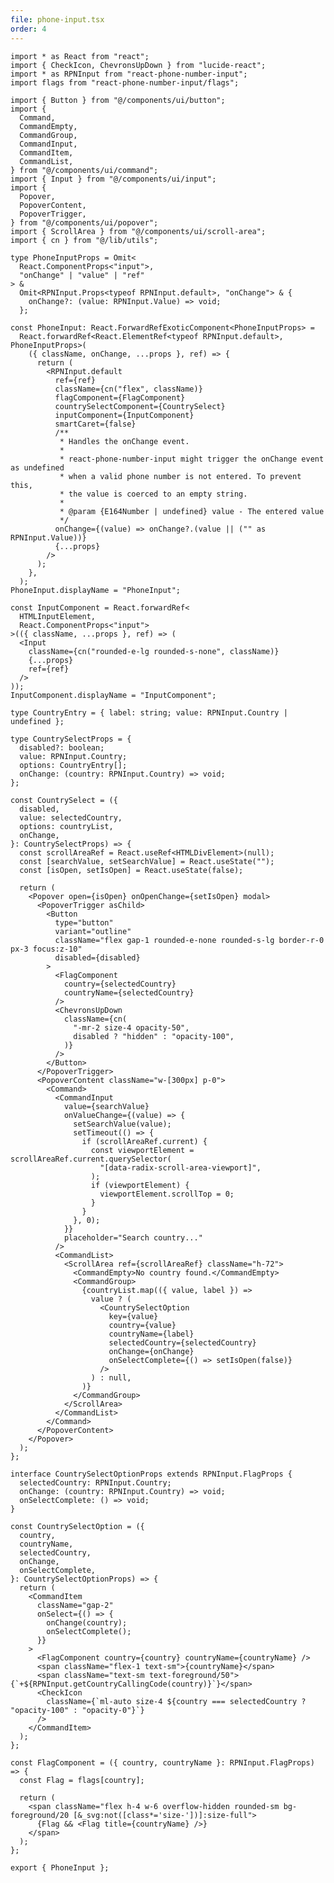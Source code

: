 ```yaml
---
file: phone-input.tsx
order: 4
---
```


```tsx
import * as React from "react";
import { CheckIcon, ChevronsUpDown } from "lucide-react";
import * as RPNInput from "react-phone-number-input";
import flags from "react-phone-number-input/flags";

import { Button } from "@/components/ui/button";
import {
  Command,
  CommandEmpty,
  CommandGroup,
  CommandInput,
  CommandItem,
  CommandList,
} from "@/components/ui/command";
import { Input } from "@/components/ui/input";
import {
  Popover,
  PopoverContent,
  PopoverTrigger,
} from "@/components/ui/popover";
import { ScrollArea } from "@/components/ui/scroll-area";
import { cn } from "@/lib/utils";

type PhoneInputProps = Omit<
  React.ComponentProps<"input">,
  "onChange" | "value" | "ref"
> &
  Omit<RPNInput.Props<typeof RPNInput.default>, "onChange"> & {
    onChange?: (value: RPNInput.Value) => void;
  };

const PhoneInput: React.ForwardRefExoticComponent<PhoneInputProps> =
  React.forwardRef<React.ElementRef<typeof RPNInput.default>, PhoneInputProps>(
    ({ className, onChange, ...props }, ref) => {
      return (
        <RPNInput.default
          ref={ref}
          className={cn("flex", className)}
          flagComponent={FlagComponent}
          countrySelectComponent={CountrySelect}
          inputComponent={InputComponent}
          smartCaret={false}
          /**
           * Handles the onChange event.
           *
           * react-phone-number-input might trigger the onChange event as undefined
           * when a valid phone number is not entered. To prevent this,
           * the value is coerced to an empty string.
           *
           * @param {E164Number | undefined} value - The entered value
           */
          onChange={(value) => onChange?.(value || ("" as RPNInput.Value))}
          {...props}
        />
      );
    },
  );
PhoneInput.displayName = "PhoneInput";

const InputComponent = React.forwardRef<
  HTMLInputElement,
  React.ComponentProps<"input">
>(({ className, ...props }, ref) => (
  <Input
    className={cn("rounded-e-lg rounded-s-none", className)}
    {...props}
    ref={ref}
  />
));
InputComponent.displayName = "InputComponent";

type CountryEntry = { label: string; value: RPNInput.Country | undefined };

type CountrySelectProps = {
  disabled?: boolean;
  value: RPNInput.Country;
  options: CountryEntry[];
  onChange: (country: RPNInput.Country) => void;
};

const CountrySelect = ({
  disabled,
  value: selectedCountry,
  options: countryList,
  onChange,
}: CountrySelectProps) => {
  const scrollAreaRef = React.useRef<HTMLDivElement>(null);
  const [searchValue, setSearchValue] = React.useState("");
  const [isOpen, setIsOpen] = React.useState(false);

  return (
    <Popover open={isOpen} onOpenChange={setIsOpen} modal>
      <PopoverTrigger asChild>
        <Button
          type="button"
          variant="outline"
          className="flex gap-1 rounded-e-none rounded-s-lg border-r-0 px-3 focus:z-10"
          disabled={disabled}
        >
          <FlagComponent
            country={selectedCountry}
            countryName={selectedCountry}
          />
          <ChevronsUpDown
            className={cn(
              "-mr-2 size-4 opacity-50",
              disabled ? "hidden" : "opacity-100",
            )}
          />
        </Button>
      </PopoverTrigger>
      <PopoverContent className="w-[300px] p-0">
        <Command>
          <CommandInput
            value={searchValue}
            onValueChange={(value) => {
              setSearchValue(value);
              setTimeout(() => {
                if (scrollAreaRef.current) {
                  const viewportElement = scrollAreaRef.current.querySelector(
                    "[data-radix-scroll-area-viewport]",
                  );
                  if (viewportElement) {
                    viewportElement.scrollTop = 0;
                  }
                }
              }, 0);
            }}
            placeholder="Search country..."
          />
          <CommandList>
            <ScrollArea ref={scrollAreaRef} className="h-72">
              <CommandEmpty>No country found.</CommandEmpty>
              <CommandGroup>
                {countryList.map(({ value, label }) =>
                  value ? (
                    <CountrySelectOption
                      key={value}
                      country={value}
                      countryName={label}
                      selectedCountry={selectedCountry}
                      onChange={onChange}
                      onSelectComplete={() => setIsOpen(false)}
                    />
                  ) : null,
                )}
              </CommandGroup>
            </ScrollArea>
          </CommandList>
        </Command>
      </PopoverContent>
    </Popover>
  );
};

interface CountrySelectOptionProps extends RPNInput.FlagProps {
  selectedCountry: RPNInput.Country;
  onChange: (country: RPNInput.Country) => void;
  onSelectComplete: () => void;
}

const CountrySelectOption = ({
  country,
  countryName,
  selectedCountry,
  onChange,
  onSelectComplete,
}: CountrySelectOptionProps) => {
  return (
    <CommandItem
      className="gap-2"
      onSelect={() => {
        onChange(country);
        onSelectComplete();
      }}
    >
      <FlagComponent country={country} countryName={countryName} />
      <span className="flex-1 text-sm">{countryName}</span>
      <span className="text-sm text-foreground/50">{`+${RPNInput.getCountryCallingCode(country)}`}</span>
      <CheckIcon
        className={`ml-auto size-4 ${country === selectedCountry ? "opacity-100" : "opacity-0"}`}
      />
    </CommandItem>
  );
};

const FlagComponent = ({ country, countryName }: RPNInput.FlagProps) => {
  const Flag = flags[country];

  return (
    <span className="flex h-4 w-6 overflow-hidden rounded-sm bg-foreground/20 [&_svg:not([class*='size-'])]:size-full">
      {Flag && <Flag title={countryName} />}
    </span>
  );
};

export { PhoneInput };
```
